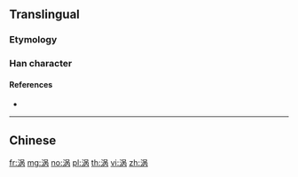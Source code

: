 {{character info/new}}
{{also|渦}}
==Translingual==

===Etymology===
{{Han simp|渦|f=咼|t=呙}}

===Han character===
{{Han char|rn=85|rad=水|as=07|sn=10|four=|canj=EROB|ids=⿰氵呙}}

====References====
* {{Han ref|kx=0627.311|hdz=31624.070|uh=6DA1|ud=28065}}

----

==Chinese==
{{zh-see|渦}}

[[fr:涡]]
[[mg:涡]]
[[no:涡]]
[[pl:涡]]
[[th:涡]]
[[vi:涡]]
[[zh:涡]]